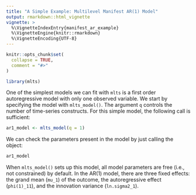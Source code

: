 ```yaml
---
title: "A Simple Example: Multilevel Manifest AR(1) Model"
output: rmarkdown::html_vignette
vignette: >
  %\VignetteIndexEntry{manifest_ar_example}
  %\VignetteEngine{knitr::rmarkdown}
  %\VignetteEncoding{UTF-8}
---
```


```r
knitr::opts_chunk$set(
  collapse = TRUE,
  comment = "#>"
)
```

```r
library(mlts)
```

One of the simplest models we can fit with `mlts` is a first order autoregressive model with only one observed variable. We start by specifying the model with `mlts_model()`. The argument `q` controls the number of time-series constructs. For this simple model, the following call is sufficient:

```r
ar1_model <- mlts_model(q = 1)
```

We can check the parameters present in the model by just calling the object:

```r
ar1_model
```

When `mlts_model()` sets up this model, all model parameters are free (i.e., not constrained) by default. In the AR(1) model, there are three fixed effects: the grand mean (`mu_1`) of the outcome, the autoregressive effect (`phi(1)_11`), and the innovation variance (`ln.sigma2_1`).
